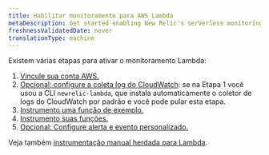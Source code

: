```yaml
---
title: Habilitar monitoramento para AWS Lambda
metaDescription: Get started enabling New Relic's serverless monitoring for AWS Lambda.
freshnessValidatedDate: never
translationType: machine
---
```


Existem várias etapas para ativar o monitoramento Lambda:

1. [Vincule sua conta AWS.](/docs/serverless-function-monitoring/aws-lambda-monitoring/enable-lambda-monitoring/account-linking)
2. [Opcional: configure a coleta log do CloudWatch](/docs/logs/enable-log-management-new-relic/enable-log-monitoring-new-relic/aws-lambda-sending-cloudwatch-logs): se na Etapa 1 você usou a CLI `newrelic-lambda`, que instala automaticamente o coletor de logs do CloudWatch por padrão e você pode pular esta etapa.
3. [Instrumento uma função de exemplo.](/docs/serverless-function-monitoring/aws-lambda-monitoring/enable-lambda-monitoring/instrument-example)
4. [Instrumento suas funções.](/docs/serverless-function-monitoring/aws-lambda-monitoring/enable-lambda-monitoring/instrument-your-own)
5. [Opcional: Configure alerta e evento personalizado.](/docs/serverless-function-monitoring/aws-lambda-monitoring/enable-lambda-monitoring/configure-serverless-monitoring-aws-lambda)

Veja também [instrumentação manual herdada para Lambda](/docs/serverless-function-monitoring/aws-lambda-monitoring/enable-lambda-monitoring/enable-serverless-monitoring-aws-lambda-legacy).

<InstallFeedback/>